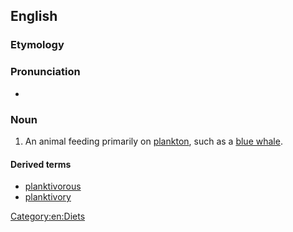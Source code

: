 ==English==

===Etymology===
{{suffix|plankton|vore|lang=en}}

===Pronunciation===
* {{IPA|ˈplæŋktɪvoʊɹ|lang=en}}

===Noun===
{{en-noun}}

# {{context|biology|lang=en}} An animal feeding primarily on [[plankton]], such as a [[blue whale]].

====Derived terms====
* [[planktivorous]]
* [[planktivory]]

[[Category:en:Diets]]